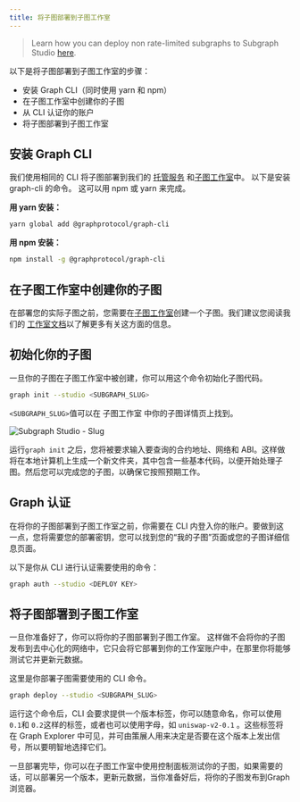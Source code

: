 ```yaml
---
title: 将子图部署到子图工作室
---
```


> Learn how you can deploy non rate-limited subgraphs to Subgraph Studio [here](https://www.notion.so/edgeandnode/The-Graph-Subgraph-Studio-Non-Rate-Limited-Chain-Integration-889fe061ee6b4423a7f8e2c8070b9294).

以下是将子图部署到子图工作室的步骤：

- 安装 Graph CLI（同时使用 yarn 和 npm）
- 在子图工作室中创建你的子图
- 从 CLI 认证你的账户
- 将子图部署到子图工作室

## 安装 Graph CLI

我们使用相同的 CLI 将子图部署到我们的 [托管服务](https://thegraph.com/hosted-service/) 和[子图工作室](https://thegraph.com/studio/)中。 以下是安装 graph-cli 的命令。 这可以用 npm 或 yarn 来完成。

**用 yarn 安装：**

```bash
yarn global add @graphprotocol/graph-cli
```

**用 npm 安装：**

```bash
npm install -g @graphprotocol/graph-cli
```

## 在子图工作室中创建你的子图

在部署您的实际子图之前，您需要在[子图工作室](https://thegraph.com/studio/)创建一个子图。我们建议您阅读我们的 [工作室文档](/deploying/subgraph-studio)以了解更多有关这方面的信息。

## 初始化你的子图

一旦你的子图在子图工作室中被创建，你可以用这个命令初始化子图代码。

```bash
graph init --studio <SUBGRAPH_SLUG>
```

`<SUBGRAPH_SLUG>`值可以在 子图工作室 中你的子图详情页上找到。

![Subgraph Studio - Slug](/img/doc-subgraph-slug.png)

运行`graph init` 之后，您将被要求输入要查询的合约地址、网络和 ABI。这样做将在本地计算机上生成一个新文件夹，其中包含一些基本代码，以便开始处理子图。然后您可以完成您的子图，以确保它按照预期工作。

## Graph 认证

在将你的子图部署到子图工作室之前，你需要在 CLI 内登入你的账户。要做到这一点，您将需要您的部署密钥，您可以找到您的“我的子图”页面或您的子图详细信息页面。

以下是你从 CLI 进行认证需要使用的命令：

```bash
graph auth --studio <DEPLOY KEY>
```

## 将子图部署到子图工作室

一旦你准备好了，你可以将你的子图部署到子图工作室。 这样做不会将你的子图发布到去中心化的网络中，它只会将它部署到你的工作室账户中，在那里你将能够测试它并更新元数据。

这里是你部署子图需要使用的 CLI 命令。

```bash
graph deploy --studio <SUBGRAPH_SLUG>
```

运行这个命令后，CLI 会要求提供一个版本标签，你可以随意命名，你可以使用 `0.1`和 `0.2`这样的标签，或者也可以使用字母，如 `uniswap-v2-0.1` 。这些标签将在 Graph Explorer 中可见，并可由策展人用来决定是否要在这个版本上发出信号，所以要明智地选择它们。

一旦部署完毕，你可以在子图工作室中使用控制面板测试你的子图，如果需要的话，可以部署另一个版本，更新元数据，当你准备好后，将你的子图发布到Graph浏览器。
